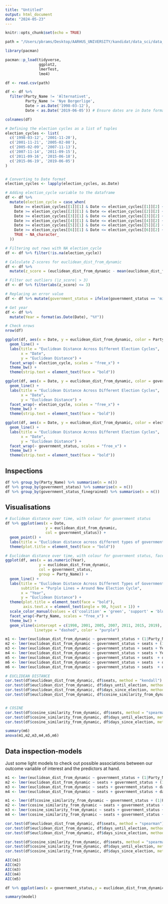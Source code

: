```yaml
---
title: "Untitled"
output: html_document
date: "2024-05-23"
---
```


```r
knitr::opts_chunk$set(echo = TRUE)
```

```r
path = "/Users/pbrams/Desktop/AARHUS_UNIVERSITY/kandidat/data_sci/data_sci_project/DS_EXAM_BACKUP/data/combined/incomplete_dates_1997_2022_with_parlgov.csv"

library(pacman)

pacman::p_load(tidyverse,
               ggplot2,
               lmerTest,
               lme4)

df <- read.csv(path)

df <- df %>%
  filter(Party_Name != 'Alternativet',
         Party_Name != 'Nye Borgerlige',
         Date > as.Date('1998-03-12'),
         Date < as.Date('2019-06-05')) # Ensure dates are in Date format

colnames(df)

# Defining the election cycles as a list of tuples
election_cycles <- list(
  c('1998-03-12', '2001-11-20'),
  c('2001-11-21', '2005-02-08'),
  c('2005-02-09', '2007-11-13'),
  c('2007-11-14', '2011-09-15'),
  c('2011-09-16', '2015-06-18'),
  c('2015-06-19', '2019-06-05')
)


# Converting to Date format
election_cycles <- lapply(election_cycles, as.Date)

# Adding election_cycle variable to the dataframe
df <- df %>%
  mutate(election_cycle = case_when(
    Date >= election_cycles[[1]][1] & Date <= election_cycles[[1]][2] ~ "1998-2001",
    Date >= election_cycles[[2]][1] & Date <= election_cycles[[2]][2] ~ "2001-2005",
    Date >= election_cycles[[3]][1] & Date <= election_cycles[[3]][2] ~ "2005-2007",
    Date >= election_cycles[[4]][1] & Date <= election_cycles[[4]][2] ~ "2007-2011",
    Date >= election_cycles[[5]][1] & Date <= election_cycles[[5]][2] ~ "2011-2015",
    Date >= election_cycles[[6]][1] & Date <= election_cycles[[6]][2] ~ "2015-2019",
    TRUE ~ NA_character_
  ))

# Filtering out rows with NA election_cycle
df <- df %>% filter(!is.na(election_cycle))

# Calculate Z-scores for euclidean_dist_from_dynamic
df <- df %>%
  mutate(z_score = (euclidean_dist_from_dynamic - mean(euclidean_dist_from_dynamic, na.rm = TRUE)) / sd(euclidean_dist_from_dynamic, na.rm = TRUE))

# Filter out outliers (|z_score| > 3)
df <- df %>% filter(abs(z_score) <= 3)

# Replacing an error value
df <- df %>% mutate(government_status = ifelse(government_status == 'minority government','coalition',government_status))

# Get year
df <- df %>%
  mutate(Year = format(as.Date(Date), "%Y"))

# Check nrows
nrow(df)
```

```r

ggplot(df, aes(x = Date, y = euclidean_dist_from_dynamic, color = Party_Name, group = Party_Name)) +
  geom_line() +
  labs(title = "Euclidean Distance Across Different Election Cycles",
       x = "Date",
       y = "Euclidean Distance") +
  facet_wrap(~ election_cycle, scales = "free_x") +
  theme_bw() +
  theme(strip.text = element_text(face = "bold"))

ggplot(df, aes(x = Date, y = euclidean_dist_from_dynamic, color = government_status, group = government_status)) +
  geom_line() +
  labs(title = "Euclidean Distance Across Different Election Cycles",
       x = "Date",
       y = "Euclidean Distance") +
  facet_wrap(~ election_cycle, scales = "free_x") +
  theme_bw() +
  theme(strip.text = element_text(face = "bold"))

ggplot(df, aes(x = Date, y = euclidean_dist_from_dynamic, color = election_cycle, group = election_cycle)) +
  geom_line() +
  labs(title = "Euclidean Distance Across Different Election Cycles",
       x = "Date",
       y = "Euclidean Distance") +
  facet_wrap(~ government_status, scales = "free_x") +
  theme_bw() +
  theme(strip.text = element_text(face = "bold"))

```
## Inspections
```r

df %>% group_by(Party_Name) %>% summarise(n = n())
df %>% group_by(government_status) %>% summarise(n = n())
df %>% group_by(government_status_finegrained) %>% summarise(n = n())

```

## Visualisations
```r

# Euclidean distance over time, with colour for government status
df %>% ggplot(aes(x = Date,
                  y = euclidean_dist_from_dynamic, 
                  col = government_status)) +
  geom_point() +
  labs(title = "Euclidean distance across different types of government_status") +
  theme(plot.title = element_text(face = "bold"))

# Euclidean distance over time, with colour for government status, facet-wrapped for party
ggplot(df, aes(x = as.numeric(Year), 
               y = euclidean_dist_from_dynamic, 
               col = government_status, 
               group = Party_Name)) +
  geom_line() +
  labs(title = "Euclidean Distance Across Different Types of Government Status",
       subtitle = "Purple Lines = Around New Election Cycle",
       x = "Year",
       y = "Euclidean Distance") +
  theme(plot.title = element_text(face = "bold"), 
        axis.text.x = element_text(angle = 90, hjust = 1)) +
  scale_color_manual(values = c('coalition' = 'green', 'support' = 'blue', 'opposition' = 'red')) +
  facet_wrap(~Party_Name, scales = "free_x") +
  theme_bw() +
  geom_vline(xintercept = c(1998, 2001, 2005, 2007, 2011, 2015, 2019), 
             linetype = "dashed", color = "purple")
```
```r

m1 <- lmer(euclidean_dist_from_dynamic ~ government_status + (1|Party_Name), data = df)
m2 <- lmer(euclidean_dist_from_dynamic ~ government_status + seats + (1|Party_Name), data = df)
m3 <- lmer(euclidean_dist_from_dynamic ~ government_status + seats + Year + (1|Party_Name), data = df)
m4 <- lmer(euclidean_dist_from_dynamic ~ government_status + seats + Year + family_name + (1|Party_Name), data = df)
m5 <- lmer(euclidean_dist_from_dynamic ~ government_status + seats  + days_until_election + (1|Party_Name), data = df)
m6 <- lmer(euclidean_dist_from_dynamic ~ government_status + seats  + days_since_election + election_cycle+ (1|Party_Name), data = df)
m6 <- lmer(euclidean_dist_from_dynamic ~ government_status + seats  + days_since_election + (1|Party_Name), data = df)

# EUCLIDEAN DISTANCE
cor.test(df$euclidean_dist_from_dynamic, df$seats, method = "kendall") # neg cor
cor.test(df$euclidean_dist_from_dynamic, df$days_until_election, method = "kendall") # no cor
cor.test(df$euclidean_dist_from_dynamic, df$days_since_election, method = "kendall") # slight pos cor
cor.test(df$euclidean_dist_from_dynamic, df$cosine_similarity_from_dynamic, method = "kendall") # big neg cor (just a check)


# COSINE
cor.test(df$cosine_similarity_from_dynamic, df$seats, method = "spearman") # pos cor
cor.test(df$cosine_similarity_from_dynamic, df$days_until_election, method = "spearman") # no cor
cor.test(df$cosine_similarity_from_dynamic, df$days_since_election, method = "spearman") # slight neg cor

summary(m6)
anova(m1,m2,m3,m4,m5,m6)
```
## Data inspection-models
Just some light models to check out possible associations between our outcome variable of interest and the predictors at hand.
```r
m1 <- lmer(euclidean_dist_from_dynamic ~ government_status + (1|Party_Name), data = df)
m2 <- lmer(euclidean_dist_from_dynamic ~ seats + government_status + (1|Party_Name), data = df)
m3 <- lmer(euclidean_dist_from_dynamic ~ seats + government_status + days_until_election + days_since_election + (1|Party_Name), data = df)
m4 <- lmer(euclidean_dist_from_dynamic ~ seats + government_status + days_until_election + (1|Party_Name), data = df)

m1 <- lmer(df$cosine_similarity_from_dynamic ~ government_status + (1|Party_Name), data = df)
m2 <- lmer(cosine_similarity_from_dynamic ~ seats + government_status + (1|Party_Name), data = df)
m3 <- lmer(cosine_similarity_from_dynamic ~ seats + government_status + days_until_election + days_since_election + (1|Party_Name), data = df)
m4 <- lmer(cosine_similarity_from_dynamic ~ seats + government_status + days_until_election + (1|Party_Name), data = df)

cor.test(df$euclidean_dist_from_dynamic, df$seats, method = "spearman") # neg cor
cor.test(df$euclidean_dist_from_dynamic, df$days_until_election, method = "spearman") # no cor
cor.test(df$euclidean_dist_from_dynamic, df$days_since_election, method = "spearman") # slight pos cor

cor.test(df$cosine_similarity_from_dynamic, df$seats, method = "spearman") # pos cor
cor.test(df$cosine_similarity_from_dynamic, df$days_until_election, method = "spearman") # no cor
cor.test(df$cosine_similarity_from_dynamic, df$days_since_election, method = "spearman") # slight neg cor

AIC(m1)
AIC(m2)
AIC(m3)
AIC(m4)
AIC(m5)

df %>% ggplot(aes(x = government_status,y = euclidean_dist_from_dynamic, col = government_status))+geom_point()

summary(model)
```


